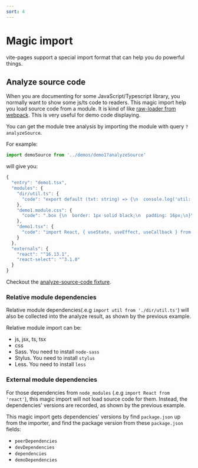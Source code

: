```yaml
---
sort: 4
---
```


# Magic import

vite-pages support a special import format that can help you do powerful things.

## Analyze source code

When you are documenting for some JavaScript/Typescript library, you normally want to show some js/ts code to readers. This magic import help you load source code from a module. It is kind of like [raw-loader from webpack](https://webpack.js.org/loaders/raw-loader/). This is very useful for demo code displaying.

You can get the module tree analysis by importing the module with query `?analyzeSource`.

For example:

```ts
import demoSource from '../demos/demo1?analyzeSource'
```

will give you:

```ts
{
  "entry": "demo1.tsx",
  "modules": {
    "dir/util.ts": {
      "code": "export default (txt: string) => {\n  console.log('util:' + txt)\n}\n"
    },
    "demo1.module.css": {
      "code": ".box {\n  border: 1px solid black;\n  padding: 16px;\n}\n\n.title {\n  margin-top: 0;\n  margin-bottom: 8px;\n  color: blue;\n}\n"
    },
    "demo1.tsx": {
      "code": "import React, { useState, useEffect, useCallback } from 'react'\n// This is an external library used by demo\nimport Select from 'react-select'\n\nimport util from './dir/util'\nimport style from './demo1.module.css'\n\ninterface IProps {}\n\nconst Demo1: React.FC<IProps> = (props) => {\n  useEffect(() => {\n    util('demo1')\n  }, [])\n\n  const [selected, setSelected] = useState(null)\n  const handleChange = useCallback((newSelected) => {\n    setSelected(newSelected)\n  }, [])\n\n  return (\n    <div className={style.box}>\n      <h1 className={style.title}>Demo1</h1>\n      <Select value={selected} onChange={handleChange} options={options} />\n    </div>\n  )\n}\n\nconst options = [\n  { value: 'chocolate', label: 'Chocolate' },\n  { value: 'strawberry', label: 'Strawberry' },\n  { value: 'vanilla', label: 'Vanilla' },\n]\n\nexport default Demo1\n"
    }
  },
  "externals": {
    "react": "^16.13.1",
    "react-select": "^3.1.0"
  }
}
```

Checkout the [analyze-source-code fixture](https://github.com/vitejs/vite-plugin-react-pages/blob/master/fixtures/analyze-source-code/pages/index$.tsx).

### Relative module dependencies

Relative module dependencies(.e.g `import util from './dir/util.ts'`) will also be collected into the analyze result, as shown by the previous example.

Relative module import can be:

- js, jsx, ts, tsx
- css
- Sass. You need to install `node-sass`
- Stylus. You need to install `stylus`
- Less. You need to install `less`

### External module dependencies

For those dependencies from `node_modules` (.e.g `import React from 'react'`), this magic import will not load source code for them. Instead, the dependencies' versions are recorded, as shown by the previous example.

This magic import gets dependencies' versions by find `package.json` up from the importer, and find the package version from these `package.json` fields:

- `peerDependencies`
- `devDependencies`
- `dependencies`
- `demoDependencies`
